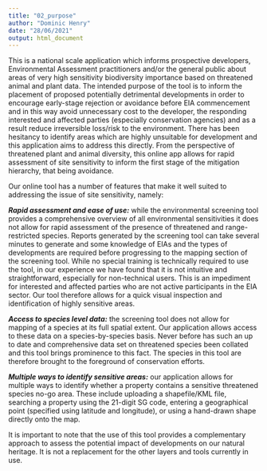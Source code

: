 ```yaml
---
title: "02_purpose"
author: "Dominic Henry"
date: "28/06/2021"
output: html_document
---
```


This is a national scale application which informs prospective developers, Environmental Assessment practitioners and/or the general public about areas of very high sensitivity biodiversity importance based on threatened animal and plant data. The intended purpose of the tool is to inform the placement of proposed potentially detrimental developments in order to encourage early-stage rejection or avoidance before EIA commencement and in this way avoid unnecessary cost to the developer, the responding interested and affected parties (especially conservation agencies) and as a result reduce irreversible loss/risk to the environment. There has been hesitancy to identify areas which are highly unsuitable for development and this application aims to address this directly. From the perspective of threatened plant and animal diversity, this online app allows for rapid assessment of site sensitivity to inform the first stage of the mitigation hierarchy, that being avoidance.

Our online tool has a number of features that make it well suited to addressing the issue of site sensitivity, namely:

***Rapid assessment and ease of use:*** while the environmental screening tool provides a comprehensive overview of all environmental sensitivities it does not allow for rapid assessment of the presence of threatened and range-restricted species. Reports generated by the screening tool can take several minutes to generate and some knowledge of EIAs and the types of developments are required before progressing to the mapping section of the screening tool. While no special training is technically required to use the tool, in our experience we have found that it is not intuitive and straightforward, especially for non-technical users. This is an impediment for interested and affected parties who are not active participants in the EIA sector. Our tool therefore allows for a quick visual inspection and identification of highly sensitive areas.

***Access to species level data:*** the screening tool does not allow for mapping of a species at its full spatial extent. Our application allows access to these data on a species-by-species basis. Never before has such an up to date and comprehensive data set on threatened species been collated and this tool brings prominence to this fact. The species in this tool are therefore brought to the foreground of conservation efforts.

***Multiple ways to identify sensitive areas:*** our application allows for multiple ways to identify whether a property contains a sensitive threatened species no-go area. These include uploading a shapefile/KML file, searching a property using the 21-digit SG code, entering a geographical point (specified using latitude and longitude), or using a hand-drawn shape directly onto the map.

It is important to note that the use of this tool provides a complementary approach to assess the potential impact of developments on our natural heritage. It is not a replacement for the other layers and tools currently in use.
